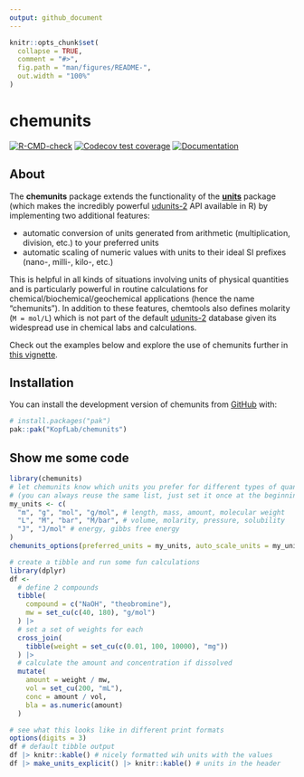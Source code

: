 ```yaml
---
output: github_document
---
```


<!-- README.md is generated from README.Rmd. Please edit that file -->

```r
knitr::opts_chunk$set(
  collapse = TRUE,
  comment = "#>",
  fig.path = "man/figures/README-",
  out.width = "100%"
)
```

# chemunits

<!-- badges: start -->
[![R-CMD-check](https://github.com/KopfLab/chemunits/actions/workflows/R-CMD-check.yaml/badge.svg)](https://github.com/KopfLab/chemunits/actions/workfl
ows/R-CMD-check.yaml)
[![Codecov test coverage](https://codecov.io/gh/KopfLab/chemunits/graph/badge.svg)](https://app.codecov.io/gh/KopfLab/chemunits)
[![Documentation](https://img.shields.io/badge/docs-online-green.svg)](https://chemunits.kopflab.org/)
<!-- badges: end -->

## About

The **chemunits** package extends the functionality of the **[units](https://r-quantities.github.io/units/)** package (which makes the incredibly powerful [udunits-2](https://github.com/Unidata/UDUNITS-2) API available in R) by implementing two additional features:

 - automatic conversion of units generated from arithmetic (multiplication, division, etc.) to your preferred units
 - automatic scaling of numeric values with units to their ideal SI prefixes (nano-, milli-, kilo-, etc.)
 
This is helpful in all kinds of situations involving units of physical quantities and is particularly powerful in routine calculations for chemical/biochemical/geochemical applications (hence the name "chemunits"). In addition to these features, chemtools also defines molarity (`M = mol/L`) which is not part of the default [udunits-2](https://github.com/Unidata/UDUNITS-2) database given its widespread use in chemical labs and calculations.

Check out the examples below and explore the use of chemunits further in [this vignette](https://chemunits.kopflab.org/articles/explore.html).

## Installation

You can install the development version of chemunits from [GitHub](https://github.com/) with:

``` r
# install.packages("pak")
pak::pak("KopfLab/chemunits")
```

## Show me some code

```r
library(chemunits)
# let chemunits know which units you prefer for different types of quantities
# (you can always reuse the same list, just set it once at the beginning)
my_units <- c(
  "m", "g", "mol", "g/mol", # length, mass, amount, molecular weight
  "L", "M", "bar", "M/bar", # volume, molarity, pressure, solubility
  "J", "J/mol" # energy, gibbs free energy
)
chemunits_options(preferred_units = my_units, auto_scale_units = my_units)

# create a tibble and run some fun calculations
library(dplyr)
df <- 
  # define 2 compounds
  tibble(
    compound = c("NaOH", "theobromine"),
    mw = set_cu(c(40, 180), "g/mol")
  ) |>
  # set a set of weights for each
  cross_join(
    tibble(weight = set_cu(c(0.01, 100, 10000), "mg"))
  ) |>
  # calculate the amount and concentration if dissolved
  mutate(
    amount = weight / mw,
    vol = set_cu(200, "mL"),
    conc = amount / vol,
    bla = as.numeric(amount)
  )

# see what this looks like in different print formats
options(digits = 3)
df # default tibble output
df |> knitr::kable() # nicely formatted wih units with the values
df |> make_units_explicit() |> knitr::kable() # units in the header
```
